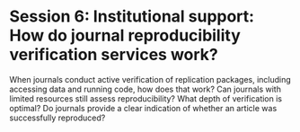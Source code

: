 # Session 6: Institutional support: How do journal reproducibility verification services work?

When journals conduct active verification of replication packages, including accessing data and running code, how does that work? Can journals with limited resources still assess reproducibility? What depth of verification is optimal? Do journals provide a clear indication of whether an article was successfully reproduced?